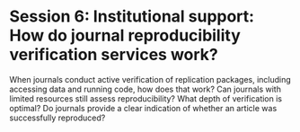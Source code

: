 # Session 6: Institutional support: How do journal reproducibility verification services work?

When journals conduct active verification of replication packages, including accessing data and running code, how does that work? Can journals with limited resources still assess reproducibility? What depth of verification is optimal? Do journals provide a clear indication of whether an article was successfully reproduced?